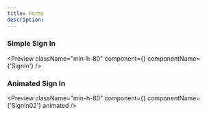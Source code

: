 ```yaml
---
title: Forms
description:
---
```


### Simple Sign In

<Preview
  className="min-h-80"
  component={<SignIn />}
  componentName={'SignIn'}
/>

### Animated Sign In

<Preview
  className="min-h-80"
  component={<SignIn02 />}
  componentName={'SignIn02'}
  animated
/>
